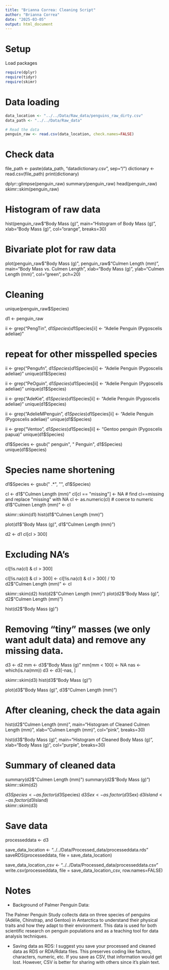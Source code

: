 ```yaml
---
title: "Brianna Correa: Cleaning Script"
author: "Brianna Correa"
date: "2025-03-05"
output: html_document
---
```


# Setup
Load packages

```r
require(dplyr)
require(tidyr)
require(skimr)
```

# Data loading

```r
data_location <- "../../Data/Raw_data/penguins_raw_dirty.csv"
data_path <- "../../Data/Raw_data"

# Read the data
penguin_raw <- read.csv(data_location, check.names=FALSE)
```
# Check data
file_path <- paste(data_path, "datadictionary.csv", sep="/")
dictionary <- read.csv(file_path)
print(dictionary)

dplyr::glimpse(penguin_raw)
summary(penguin_raw)
head(penguin_raw)
skimr::skim(penguin_raw)

# Histogram of raw data
hist(penguin_raw$"Body Mass (g)", main="Histogram of Body Mass (g)", xlab="Body Mass (g)", col="orange", breaks=30)

# Bivariate plot for raw data
plot(penguin_raw$"Body Mass (g)", penguin_raw$"Culmen Length (mm)", main="Body Mass vs. Culmen Length", xlab="Body Mass (g)", ylab="Culmen Length (mm)", col="green", pch=20)

# Cleaning
unique(penguin_raw$Species)

d1 <- penguin_raw

ii <- grep("PengTin", d1$Species)
d1$Species[ii] <- "Adelie Penguin (Pygoscelis adeliae)"

# repeat for other misspelled species
ii <- grep("Pengufn", d1$Species)
d1$Species[ii] <- "Adelie Penguin (Pygoscelis adeliae)"
unique(d1$Species)

ii <- grep("PeOguin", d1$Species)
d1$Species[ii] <- "Adelie Penguin (Pygoscelis adeliae)"
unique(d1$Species)

ii <- grep("AdeKie", d1$Species)
d1$Species[ii] <- "Adelie Penguin (Pygoscelis adeliae)"
unique(d1$Species)

ii <- grep("AdelieMPenguin", d1$Species)
d1$Species[ii] <- "Adelie Penguin (Pygoscelis adeliae)"
unique(d1$Species)

ii <- grep("Ventoo", d1$Species)
d1$Species[ii] <- "Gentoo penguin (Pygoscelis papua)"
unique(d1$Species)

d1$Species <- gsub(" penguin", " Penguin", d1$Species)
unique(d1$Species)

# Species name shortening
d1$Species <- gsub(" .*", "", d1$Species)

cl <- d1$"Culmen Length (mm)"
cl[cl == "missing"] <- NA  # find cl==missing and replace "missing" with NA
cl <- as.numeric(cl)  # coerce to numeric
d1$"Culmen Length (mm)" <- cl

skimr::skim(d1)
hist(d1$"Culmen Length (mm)")

plot(d1$"Body Mass (g)", d1$"Culmen Length (mm)")

d2 <- d1
cl[cl > 300]

# Excluding NA's
cl[!is.na(cl) & cl > 300]

cl[!is.na(cl) & cl > 300] <- cl[!is.na(cl) & cl > 300] / 10  
d2$"Culmen Length (mm)" <- cl

skimr::skim(d2)
hist(d2$"Culmen Length (mm)")
plot(d2$"Body Mass (g)", d2$"Culmen Length (mm)")

hist(d2$"Body Mass (g)")

# Removing "tiny" masses (we only want adult data) and remove any missing data.
d3 <- d2
mm <- d3$"Body Mass (g)"
mm[mm < 100] <- NA
nas <- which(is.na(mm))
d3 <- d3[-nas, ]

skimr::skim(d3)
hist(d3$"Body Mass (g)")

plot(d3$"Body Mass (g)", d3$"Culmen Length (mm)")

# After cleaning, check the data again
hist(d2$"Culmen Length (mm)", main="Histogram of Cleaned Culmen Length (mm)", xlab="Culmen Length (mm)", col="pink", breaks=30)

hist(d3$"Body Mass (g)", main="Histogram of Cleaned Body Mass (g)", xlab="Body Mass (g)", col="purple", breaks=30)

# Summary of cleaned data
summary(d2$"Culmen Length (mm)")
summary(d2$"Body Mass (g)")
skimr::skim(d2)

d3$Species <- as.factor(d3$Species)
d3$Sex <- as.factor(d3$Sex)
d3$Island <- as.factor(d3$Island)  
skimr::skim(d3)

# Save data
processeddata <- d3

save_data_location <- "../../Data/Processed_data/processeddata.rds"
saveRDS(processeddata, file = save_data_location)

save_data_location_csv <- "../../Data/Processed_data/processeddata.csv"
write.csv(processeddata, file = save_data_location_csv, row.names=FALSE)


# Notes

- Background of Palmer Penguin Data:

The Palmer Penguin Study collects data on three species of penguins (Adélie, Chinstrap, and Gentoo) in Antarctica to understand their physical traits and how they adapt to their environment. This data is used for both scientific research on penguin populations and as a teaching tool for data analysis techniques.


-  Saving data as RDS:
I suggest you save your processed and cleaned data as RDS or RDA/Rdata files.  This preserves coding like factors, characters, numeric, etc.  If you save as CSV, that information would get lost.
However, CSV is better for sharing with others since it's plain text.

